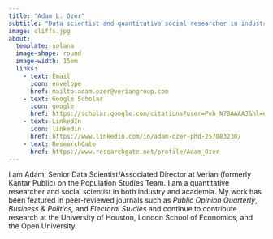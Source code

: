 ---
title: "Adam L. Ozer"
subtitle: "Data scientist and quantitative social researcher in industry and academia"
image: cliffs.jpg
about:
  template: solana
  image-shape: round
  image-width: 15em
  links: 
    - text: Email
      icon: envelope
      href: mailto:adam.ozer@veriangroup.com
    - text: Google Scholar
      icon: google
      href: https://scholar.google.com/citations?user=Pvh_N78AAAAJ&hl=en&oi=ao
    - text: LinkedIn
      icon: linkedin
      href: https://www.linkedin.com/in/adam-ozer-phd-257083230/
    - text: ResearchGate
      href: https://www.researchgate.net/profile/Adam_Ozer
---

I am Adam, Senior Data Scientist/Associated Director at Verian (formerly Kantar Public) on the Population Studies Team. I am a quantitative researcher and social scientist in both industry and academia. My work has been featured in peer-reviewed journals such as *Public Opinion Quarterly*, *Business & Politics,* and *Electoral Studies* and continue to contribute research at the University of Houston, London School of Economics, and the Open University.
